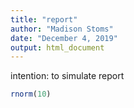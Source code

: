 ```yaml
---
title: "report"
author: "Madison Stoms"
date: "December 4, 2019"
output: html_document
---
```


intention: to simulate report

```r
rnorm(10)
```

